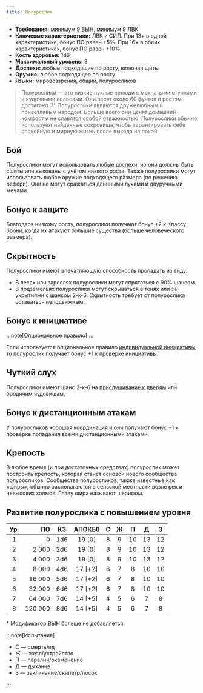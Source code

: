 ```yaml
---
title: Полурослик
---
```


- **Требования:** минимум 9 ВЫН, минимум 9 ЛВК
- **Ключевые характеристики:** ЛВК и СИЛ. При 13+ в одной характеристике, бонус ПО равен +5%. При 16+ в обеих характеристиках, бонус ПО равен +10%.
- **Кость здоровья:** 1d6
- **Максимальный уровень:** 8
- **Доспехи:** любые подходящие по росту, включая щиты
- **Оружие:** любое подходящее по росту
- **Языки:** мировоззрения, общий, полуросликов

> Полурослики — это низкие пухлые нелюди с мохнатыми ступнями и кудрявыми волосами. Они весят около 60 фунтов и ростом достигают 3’. Полурослики являются дружелюбным и приветливым народом. Больше всего они ценят домашний комфорт и не славятся особой отважностью. Полурослики обычно используют найденные сокровища, чтобы гарантировать себе спокойную и мирную жизнь после выхода на покой.

## Бой

Полурослики могут использовать любые доспехи, но они должны быть сшиты или выкованы с учётом низкого роста. Также полурослики могут использовать любое оружие подходящего размера (по решению рефери). Они не могут сражаться длинными луками и двуручными мечами.

## Бонус к защите

Благодаря низкому росту, полурослики получают бонус +2 к Классу брони, когда их атакуют большие существа (больше человеческого размера).

## Скрытность

Полурослики имеют впечатляющую способность пропадать из виду:

- В лесах или зарослях полурослики могут спрятаться с 90% шансом.
- В подземельях полурослики могут скрываться в тенях или за укрытиями с шансом 2-к-6. Скрытность требует от полурослика оставаться неподвижным.

## Бонус к инициативе

:::note[Опциональное правило]
:::

Если используется опциональное правило [индивидуальной инициативы](/adventures/encounters/combat#индивидуальная-инициатива), то полурослик получает бонус +1 к проверке инициативы.

## Чуткий слух

Полурослики имеют шанс 2-к-6 на [прислушивание к дверям](/adventures/adventuring/dungeon-adventuring#прислушивание-к-дверям) или бродячим чудовищам.

## Бонус к дистанционным атакам

У полуросликов хорошая координация и они получают бонус +1 к проверке попадания всеми дистанционными атаками.

## Крепость

В любое время (и при достаточных средствах) полурослик может построить крепость, которая станет основой нового сообщества полуросликов. Сообщества полуросликов, также известные как «ширы», обычно располагаются в сельской местности возле рек и невысоких холмов. Главу шира называют шерифом.

## Развитие полурослика с повышением уровня

| Ур. |      ПО | КЗ  | АПОКБ0  |  C  |  Ж  |  П  |  Д  |  З  |
| :-: | ------: | :-: | :-----: | :-: | :-: | :-: | :-: | :-: |
|  1  |       0 | 1d6 | 19 [0]  |  8  |  9  | 10  | 13  | 12  |
|  2  |   2 000 | 2d6 | 19 [0]  |  8  |  9  | 10  | 13  | 12  |
|  3  |   4 000 | 3d6 | 19 [0]  |  8  |  9  | 10  | 13  | 12  |
|  4  |   8 000 | 4d6 | 17 [+2] |  6  |  7  |  8  | 10  | 10  |
|  5  |  16 000 | 5d6 | 17 [+2] |  6  |  7  |  8  | 10  | 10  |
|  6  |  32 000 | 6d6 | 17 [+2] |  6  |  7  |  8  | 10  | 10  |
|  7  |  64 000 | 7d6 | 14 [+5] |  4  |  5  |  6  |  7  |  8  |
|  8  | 120 000 | 8d6 | 14 [+5] |  4  |  5  |  6  |  7  |  8  |

\* Модификатор ВЫН больше не добавляется.

:::note[Испытания]

- С — смерть/яд
- Ж — жезл/устройство
- П — паралич/окаменение
- Д — дыхание
- З — заклинание/скипетр/посох

:::
